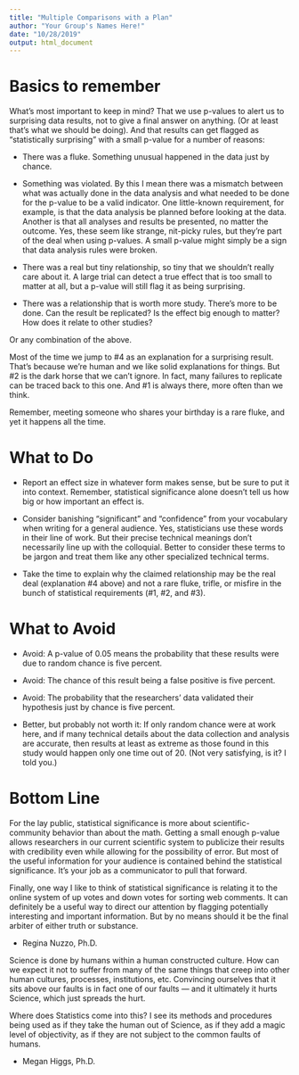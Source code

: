 ```yaml
---
title: "Multiple Comparisons with a Plan"
author: "Your Group's Names Here!"
date: "10/28/2019"
output: html_document
---
```




# Basics to remember  

What’s most important to keep in mind? That we use p-values to alert us to surprising data results, not to give a final answer on anything. (Or at least that’s what we should be doing). And that results can get flagged as “statistically surprising” with a small p-value for a number of reasons:  

* There was a fluke. Something unusual happened in the data just by chance.  

* Something was violated. By this I mean there was a mismatch between what was 
actually done in the data analysis and what needed to be done for the p-value to
be a valid indicator. One little-known requirement, for example, is that the 
data analysis be planned before looking at the data. Another is that all 
analyses and results be presented, no matter the outcome. Yes, these seem like 
strange, nit-picky rules, but they’re part of the deal when using p-values. A 
small p-value might simply be a sign that data analysis rules were broken.  

* There was a real but tiny relationship, so tiny that we shouldn’t really care 
about it. A large trial can detect a true effect that is too small to matter at 
all, but a p-value will still flag it as being surprising.  

* There was a relationship that is worth more study. There’s more to be done. 
Can the result be replicated? Is the effect big enough to matter? How does it 
relate to other studies?

Or any combination of the above.  

Most of the time we jump to #4 as an explanation for a surprising result. That’s
because we’re human and we like solid explanations for things. But #2 is the 
dark horse that we can’t ignore. In fact, many failures to replicate can be 
traced back to this one. And #1 is always there, more often than we think. 

Remember, meeting someone who shares your birthday is a rare fluke, and yet it 
happens all the time.


# What to Do 

* Report an effect size in whatever form makes sense, but be sure to put it into
context. Remember, statistical significance alone doesn’t tell us how big or how
important an effect is.  

* Consider banishing “significant” and “confidence” from your vocabulary when 
writing for a general audience. Yes, statisticians use these words in their line
of work. But their precise technical meanings don’t necessarily line up with the
colloquial. Better to consider these terms to be jargon and treat them like any 
other specialized technical terms.  

* Take the time to explain why the claimed relationship may be the real deal 
(explanation #4 above) and not a rare fluke, trifle, or misfire in the bunch of
statistical requirements (#1, #2, and #3). 


# What to Avoid 

* Avoid: A p-value of 0.05 means the probability that these results were due to 
random chance is five percent.

* Avoid: The chance of this result being a false positive is five percent.  

* Avoid: The probability that the researchers’ data validated their hypothesis 
just by chance is five percent.  

* Better, but probably not worth it: If only random chance were at work here, 
and if many technical details about the data collection and analysis are 
accurate, then results at least as extreme as those found in this study would 
happen only one time out of 20. (Not very satisfying, is it? I told you.)

# Bottom Line  

For the lay public, statistical significance is more about scientific-community 
behavior than about the math. Getting a small enough p-value allows researchers
in our current scientific system to publicize their results with credibility 
even while allowing for the possibility of error. But most of the useful 
information for your audience is contained behind the statistical significance. 
It’s your job as a communicator to pull that forward.

Finally, one way I like to think of statistical significance is relating it to 
the online system of up votes and down votes for sorting web comments. It can 
definitely be a useful way to direct our attention by flagging potentially 
interesting and important information. But by no means should it be the final 
arbiter of either truth or substance.

- Regina Nuzzo, Ph.D. 



Science is done by humans within a human constructed culture. How can we expect it not to suffer from many of the same things that creep into other human cultures, processes, institutions, etc. Convincing ourselves that it sits above our faults is in fact one of our faults — and it ultimately it hurts Science, which just spreads the hurt.

Where does Statistics come into this? I see its methods and procedures being used as if they take the human out of Science, as if they add a magic level of objectivity, as if they are not subject to the common faults of humans. 

- Megan Higgs, Ph.D. 